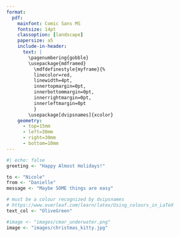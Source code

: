 ```yaml
---
format: 
  pdf:
    mainfont: Comic Sans MS
    fontsize: 14pt
    classoption: [landscape]
    papersize: a5
    include-in-header: 
      text: |
        \pagenumbering{gobble}
        \usepackage{mdframed}
          \mdfdefinestyle{myframe}{%
          linecolor=red,
          linewidth=4pt,
          innertopmargin=0pt,
          innerbottommargin=0pt,
          innerrightmargin=0pt,
          innerleftmargin=0pt
          }
        \usepackage[dvipsnames]{xcolor}
    geometry:
      - top=15mm
      - left=30mm
      - right=30mm
      - bottom=10mm
---
```


```r
#| echo: false
greeting <- "Happy Almost Holidays!"

to <- "Nicole"
from <- "Danielle"
message <- "Maybe SOME things are easy"

# must be a colour recognized by dvipsnames
# https://www.overleaf.com/learn/latex/Using_colours_in_LaTeX
text_col <- "OliveGreen"

#image <- "images/cmar_underwater.png"
image <- "images/christmas_kitty.jpg"

```

\centerline{\textcolor{`r text_col`}{`r greeting`}}

```{=tex}

\newcommand\header[1]{
  \newlength{\headerwidth}
  \setlength{\headerwidth}{\widthof{#1}}
  \addtolength{\headerwidth}{8pt}
  \begin{mdframed}[style=myframe, nobreak=true, align=center, userdefinedwidth=\headerwidth]#1
  
  \end{mdframed}
}

\header{\includegraphics[width=15cm, height=8.25cm]{`r image`}}
```

\centerline{\textcolor{`r text_col`}{To: `r to`}}

\centerline{\textcolor{`r text_col`}{From: `r from`}}

\centerline{\textcolor{`r text_col`}{`r message`}}
